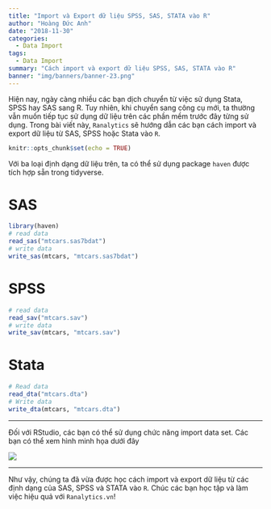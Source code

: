 ```yaml
---
title: "Import và Export dữ liệu SPSS, SAS, STATA vào R"
author: "Hoàng Đức Anh"
date: "2018-11-30"
categories:
  - Data Import
tags:
  - Data Import
summary: "Cách import và export dữ liệu SPSS, SAS, STATA vào R"
banner: "img/banners/banner-23.png"
---
```

  
  
Hiện nay, ngày càng nhiều các bạn dịch chuyển từ việc sử dụng Stata, SPSS hay SAS sang R. Tuy nhiên, khi chuyển sang công cụ mới, ta thường vẫn muốn tiếp tục sử dụng dữ liệu trên các phần mềm trước đây từng sử dụng.  Trong bài viết này, `Ranalytics` sẽ hướng dẫn các bạn cách import và export dữ liệu từ SAS, SPSS hoặc Stata vào `R`.


```r
knitr::opts_chunk$set(echo = TRUE)
```

Với ba loại định dạng dữ liệu trên, ta có thể sử dụng package `haven` được tích hợp sẵn trong tidyverse.

# SAS

```r
library(haven)
# read data
read_sas("mtcars.sas7bdat")
# write data
write_sas(mtcars, "mtcars.sas7bdat")
```

# SPSS


```r
# read data
read_sav("mtcars.sav")
# write data
write_sav(mtcars, "mtcars.sav")
```

# Stata

```r
# Read data
read_dta("mtcars.dta")
# Write data
write_dta(mtcars, "mtcars.dta")
```
---

Đối với RStudio, các bạn có thể sử dụng chức năng import data set. Các bạn có thể xem hình minh họa dưới đây

![](/img/blog/20181130-spss-to-r.gif)

---

Như vậy, chúng ta đã vừa được học cách import và export dữ liệu từ các định dạng của SAS, SPSS và STATA vào `R`. 
Chúc các bạn học tập và làm việc hiệu quả với `Ranalytics.vn`!